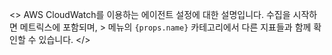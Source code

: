 <>
  AWS CloudWatch를 이용하는 에이전트 설정에 대한 설명입니다. 수집을 시작하면 메트릭스에 포함되며, <Cmdname sid="side_management" className="uitext" /> &gt; <Cmdname sid="side_counter" className="uitext" /> 메뉴의 <code>{props.name}</code> 카테고리에서 다른 지표들과 함께 확인할 수 있습니다.
</>